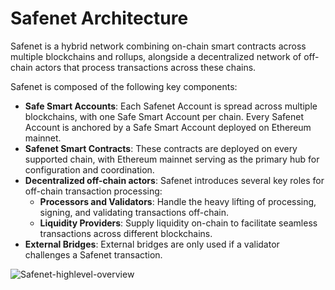 # Safenet Architecture

Safenet is a hybrid network combining on-chain smart contracts across multiple blockchains and rollups, alongside a decentralized network of off-chain actors that process transactions across these chains. 

Safenet is composed of the following key components:

* **Safe Smart Accounts**: Each Safenet Account is spread across multiple blockchains, with one Safe Smart Account per chain. 
Every Safenet Account is anchored by a Safe Smart Account deployed on Ethereum mainnet.
* **Safenet Smart Contracts**: These contracts are deployed on every supported chain, with Ethereum mainnet serving as the primary hub for configuration and coordination.
* **Decentralized off-chain actors**: Safenet introduces several key roles for off-chain transaction processing:
    * **Processors and Validators**: Handle the heavy lifting of processing, signing, and validating transactions off-chain.
    * **Liquidity Providers**: Supply liquidity on-chain to facilitate seamless transactions across different blockchains.
* **External Bridges**: External bridges are only used if a validator challenges a Safenet transaction.


![Safenet-highlevel-overview](../../../assets/safenet-highlevel-overview.png)